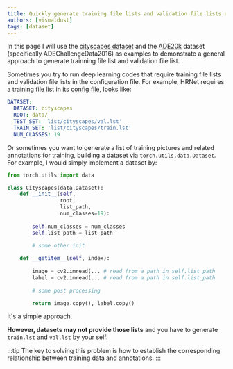 ```yaml
---
title: Quickly generate training file lists and validation file lists of a large dataset for deep learning codes
authors: [visualdust]
tags: [dataset]
---
```


In this page I will use the [cityscapes dataset](https://www.cityscapes-dataset.com/) and the [ADE20k](https://groups.csail.mit.edu/vision/datasets/ADE20K/) dataset (specifically ADEChallengeData2016) as examples to demonstrate a general approach to generate trainning file list and validation file list.

Sometimes you try to run deep learning codes that require training file lists and validation file lists in the configuration file. For example, HRNet requires a training file list in its [config file](https://github.com/HRNet/HRNet-Semantic-Segmentation/blob/HRNet-OCR/experiments/cityscapes/seg_hrnet_ocr_w48_train_512x1024_sgd_lr1e-2_wd5e-4_bs_12_epoch484.yaml), looks like:

```yaml
DATASET:
  DATASET: cityscapes
  ROOT: data/
  TEST_SET: 'list/cityscapes/val.lst'
  TRAIN_SET: 'list/cityscapes/train.lst'
  NUM_CLASSES: 19
```

Or sometimes you want to generate a list of training pictures and related annotations for training, building a dataset via `torch.utils.data.Dataset`. For example, I would simply implement a dataset by:

```python
from torch.utils import data

class Cityscapes(data.Dataset):
    def __init__(self,
                 root,
                 list_path,
                 num_classes=19):
                 
        self.num_classes = num_classes      
        self.list_path = list_path

        # some other init
    
    def __getitem__(self, index):
        
        image = cv2.imread(... # read from a path in self.list_path
        label = cv2.imread(... # read from a path in self.list_path
        
        # some post processing

        return image.copy(), label.copy()
```

It's a simple approach. 

**However, datasets may not provide those lists** and you have to generate `train.lst` and `val.lst` by your self. 

:::tip
The key to solving this problem is how to establish the corresponding relationship between training data and annotations.
:::

```python


```